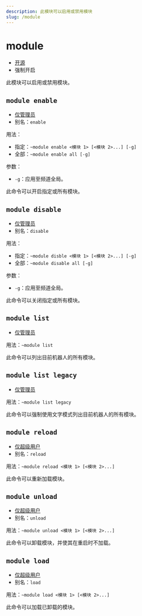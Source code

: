```yaml
---
description: 此模块可以启用或禁用模块
slug: /module
---
```


# module

-   [开源](help/faq#为什么有些模块没有开源)
-   强制开启

此模块可以启用或禁用模块。

## `module enable`

-   [仅管理员](permissions)
-   别名：`enable`

用法：

-   指定：`~module enable <模块 1> [<模块 2>...] [-g]`
-   全部：`~module enable all [-g]`

参数：

-   `-g`：应用至频道全局。

此命令可以开启指定或所有模块。

## `module disable`

-   [仅管理员](permissions)
-   别名：`disable`

用法：

-   指定：`~module disble <模块 1> [<模块 2>...] [-g]`
-   全部：`~module disable all [-g]`

参数：

-   `-g`：应用至频道全局。

此命令可以关闭指定或所有模块。

## `module list`

-   [仅管理员](permissions)

用法：`~module list`

此命令可以列出目前机器人的所有模块。

## `module list legacy`

-   [仅管理员](permissions)

用法：`~module list legacy`

此命令可以强制使用文字模式列出目前机器人的所有模块。

## `module reload`

-   [仅超级用户](permissions)
-   别名：`reload`

用法：`~module reload <模块 1> [<模块 2>...]`

此命令可以重新加载模块。

## `module unload`

-   [仅超级用户](permissions)
-   别名：`unload`

用法：`~module unload <模块 1> [<模块 2>...]`

此命令可以卸载模块，并使其在重启时不加载。

## `module load`

-   [仅超级用户](permissions)
-   别名：`load`

用法：`~module load <模块 1> [<模块 2>...]`

此命令可以加载已卸载的模块。
